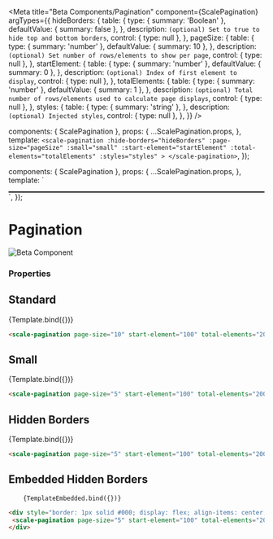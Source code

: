 
<Meta
  title="Beta Components/Pagination"
  component={ScalePagination}
  argTypes={{
    hideBorders: {
      table: {
        type: { summary: 'Boolean' },
        defaultValue: { summary: false },
      },
      description: `(optional) Set to true to hide top and bottom borders`,
      control: { type: null },
    },
    pageSize: {
      table: {
        type: { summary: 'number' },
        defaultValue: { summary: 10 },
      },
      description: `(optional) Set number of rows/elements to show per page`,
      control: { type: null },
    },
    startElement: {
      table: {
        type: { summary: 'number' },
        defaultValue: { summary: 0 },
      },
      description: `(optional) Index of first element to display`,
      control: { type: null },
    },
    totalElements: {
      table: {
        type: { summary: 'number' },
        defaultValue: { summary: 1 },
      },
      description: `(optional) Total number of rows/elements used to calculate page displays`,
      control: { type: null },
    },
    styles: {
      table: {
        type: { summary: 'string' },
      },
      description: `(optional) Injected styles`,
      control: { type: null },
    },
  }}
/>

  components: { ScalePagination },
  props: {
    ...ScalePagination.props,
  },
  template: `
    <scale-pagination
        :hide-borders="hideBorders"
        :page-size="pageSize"
        :small="small"
        :start-element="startElement"
        :total-elements="totalElements"
        :styles="styles"
    >
    </scale-pagination>
        `,
});

  components: { ScalePagination },
  props: {
    ...ScalePagination.props,
  },
  template: `
  <div style="border: 1px solid #000; display: flex; align-items: center;  overflow: auto;">
    <scale-pagination
        :hide-borders="hideBorders"
        :page-size="pageSize"
        :small="small"
        :start-element="startElement"
        :total-elements="totalElements"
        :styles="styles"
    >
    </scale-pagination>
  </div>`,
});

<div
  style={{
    display: 'inline-flex',
    alignItems: 'center',
    justifyContent: 'space-between',
    width: '100%',
  }}
>
  <h1>Pagination</h1>
  <img src="assets/beta.png" alt="Beta Component" />
</div>

### Properties

## Standard

<Canvas withSource="none">
  <Story 
    name="Standard"
    args={{
        pageSize: 10,
        startElement: 100,
        totalElements: 200
    }}>
    {Template.bind({})}
  </Story>
</Canvas>

<ArgsTable story="Standard" />

```html
<scale-pagination page-size="10" start-element="100" total-elements="200"></scale-pagination>
```

## Small

<Canvas withSource="none">
  <Story 
    name="Small"
    args={{
        small: true,
        pageSize: 5,
        startElement: 100,
        totalElements: 200
    }}>
    {Template.bind({})}
  </Story>
</Canvas>

```html
<scale-pagination page-size="5" start-element="100" total-elements="200" small></scale-pagination>
```

## Hidden Borders

<Canvas withSource="none">
  <Story 
    name="Hidden Borders"
    args={{
        pageSize: 5,
        startElement: 100,
        totalElements: 200,
        hideBorders: true
    }}>
    {Template.bind({})}
  </Story>
</Canvas>

```html
<scale-pagination page-size="5" start-element="100" total-elements="200" hide-borders></scale-pagination>
```



## Embedded Hidden Borders

<Canvas withSource="none">
  <Story 
    name=" Embedded Hidden Borders"
    args={{
        pageSize: 5,
        startElement: 100,
        totalElements: 200,
        hideBorders: true
    }}>
    
        {TemplateEmbedded.bind({})}
  </Story>
</Canvas>

```html
<div style="border: 1px solid #000; display: flex; align-items: center;  overflow: auto;">
 <scale-pagination page-size="5" start-element="100" total-elements="200" hide-borders></scale-pagination>
</div>
```
